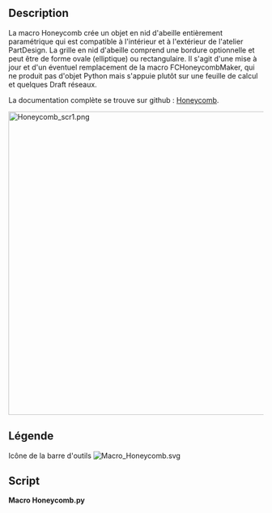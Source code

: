 <languages/>

{{Macro/fr
|Name=Macro Honeycomb
|Icon=Macro_Honeycomb.svg
|Description=Créez un objet Python en nid d'abeille aux caractéristiques entièrement paramétriques, compatible dans et en dehors de PartDesign.
|Author=TheMarkster
|Version=0.2024.08.27
|Date=
|FCVersion=Les versions en Python 3
|Download=[https://wiki.freecadweb.org/File:Macro_Honeycomb.svg Icône de la barre d'outils]
|Links=[https://github.com/mwganson/honeycomb Documentation complète sur Github]
}}

== Description ==

La macro Honeycomb crée un objet en nid d'abeille entièrement paramétrique qui est compatible à l'intérieur et à l'extérieur de l'atelier PartDesign.  La grille en nid d'abeille comprend une bordure optionnelle et peut être de forme ovale (elliptique) ou rectangulaire. Il s'agit d'une mise à jour et d'un éventuel remplacement de la macro FCHoneycombMaker, qui ne produit pas d'objet Python mais s'appuie plutôt sur une feuille de calcul et quelques Draft réseaux.

La documentation complète se trouve sur github : [https://github.com/mwganson/honeycomb Honeycomb].

[[File:Honeycomb_scr1.png|600px]]
{{Caption|Copie d'écran de la Macro Honeycomb}}

<span id="Legend"></span>
== Légende ==

{{Codeextralink|https://gist.github.com/mwganson/97d185ac2114701b26d3da47dccc9f7a/raw/46b27ad36991a460e9772ddb5e73b3115a1329be/Honeycomb.py|Honeycomb.py}}

Icône de la barre d'outils
[[Image:Macro_Honeycomb.svg]]

== Script == 

'''Macro Honeycomb.py'''

{{CodeDownload|https://gist.github.com/mwganson/97d185ac2114701b26d3da47dccc9f7a|Honeycomb.py}}